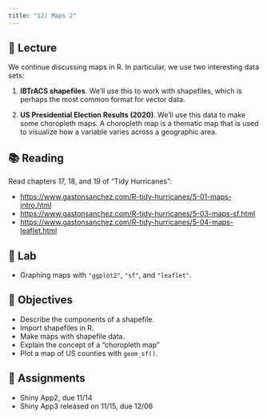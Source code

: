 ```yaml
---
title: "12) Maps 2"
---
```



## 📖 Lecture

We continue discussing maps in R. In particular, we use two interesting data sets:

1) **IBTrACS shapefiles**. We'll use this to work with shapefiles, which is perhaps the most common format for vector data.

2) **US Presidential Election Results (2020)**. We'll use this data to make some choropleth maps. A choropleth map is a thematic map that is used to visualize how a variable varies across a geographic area.



## 📚 Reading

Read chapters 17, 18, and 19 of "Tidy Hurricanes":

- <a href="https://www.gastonsanchez.com/R-tidy-hurricanes/5-01-maps-intro.html" target="_blank">https://www.gastonsanchez.com/R-tidy-hurricanes/5-01-maps-intro.html</a>
- <a href="https://www.gastonsanchez.com/R-tidy-hurricanes/5-03-maps-sf.html" target="_blank">https://www.gastonsanchez.com/R-tidy-hurricanes/5-03-maps-sf.html</a>
- <a href="https://www.gastonsanchez.com/R-tidy-hurricanes/5-04-maps-leaflet.html" target="_blank">https://www.gastonsanchez.com/R-tidy-hurricanes/5-04-maps-leaflet.html</a>


## 🔬 Lab

- Graphing maps with `"ggplot2"`, `"sf"`, and `"leaflet"`.



## 🎯 Objectives

- Describe the components of a shapefile.
- Import shapefiles in R.
- Make maps with shapefile data.
- Explain the concept of a "choropleth map"
- Plot a map of US counties with `geom_sf()`.



## 🔔 Assignments

- Shiny App2, due 11/14
- Shiny App3 released on 11/15, due 12/06